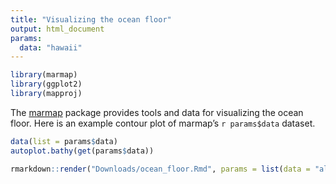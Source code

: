 ```yaml
---
title: "Visualizing the ocean floor"
output: html_document
params:
  data: "hawaii"
---
```


```r
library(marmap)
library(ggplot2)
library(mapproj)
```

The [marmap](https://cran.r-project.org/web/packages/marmap/index.html) package provides tools and data for visualizing the ocean floor. Here is an example contour plot of marmap's ``r params$data`` dataset.

```r
data(list = params$data)
autoplot.bathy(get(params$data))

```

```r
rmarkdown::render("Downloads/ocean_floor.Rmd", params = list(data = "aleutians"))
```

